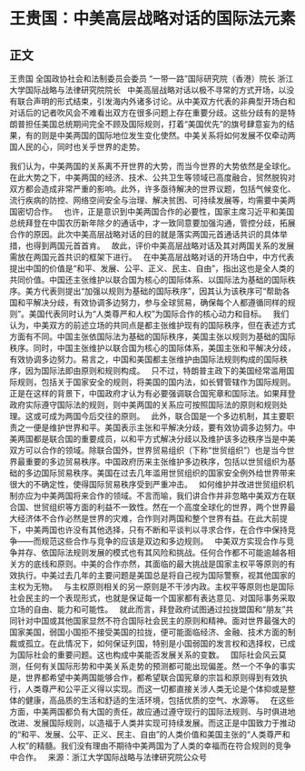 # 王贵国：中美高层战略对话的国际法元素
## 正文

王贵国
全国政协社会和法制委员会委员
“一带一路”国际研究院（香港）院长
浙江大学国际战略与法律研究院院长
 
中美高层战略对话以极不寻常的方式开场，以没有联合声明的形式结束，引发海内外诸多讨论。从中美双方代表的非典型开场白和对话后的记者吹风会不难看出双方在很多问题上存在重要分歧。这些分歧有的是特朗普担任美国总统期间完全不顾及国际规则，打着“美国优先”的旗号肆意妄为的结果，有的则是中美两国的国际地位发生变化使然。中美关系将如何发展不仅牵动两国人民的心，同时也关乎世界的走势。

我们认为，中美两国的关系离不开世界的大势，而当今世界的大势依然是全球化。在此大势之下，中美两国的经济、技术、公共卫生等领域已高度融合，贸然脱钩对双方都会造成非常严重的影响。此外，许多亟待解决的世界议题，包括气候变化、流行疾病的防控、网络空间安全与治理、解决贫困、可持续发展等，均需要中美两国密切合作。
 
也许，正是意识到中美两国合作的必要性，国家主席习近平和美国总统拜登在中国农历新年除夕的通话中，才一致同意要加强沟通，管控分歧，拓展合作的原因。此次中美高层战略对话的目的就是落实两国元首通话共识的具体举措，也得到两国元首首肯。
 
故此，评价中美高层战略对话及其对两国关系的发展需放在两国元首共识的框架下进行。
 
在中美高层战略对话的开场白中，中方代表提出中国的价值是“和平、发展、公平、正义、民主、自由”，指出这也是全人类的共同价值。中国还主张维护以联合国为核心的国际体系、以国际法为基础的国际秩序。美方代表则提出“加强以规则为基础的国际秩序”，因其认为该秩序可“帮助各国和平解决分歧，有效协调多边努力，参与全球贸易，确保每个人都遵循同样的规则”。美国代表同时认为“人类尊严和人权”为国际合作的核心动力和目标。
 
我们认为，中美双方的前述立场的共同点是都主张维护现有的国际秩序，但在表述方式方面有不同。中国主张依国际法为基础的国际秩序，美国主张以规则为基础的国际秩序。同时，中国主张维护以联合国为核心的国际体系，美国主张和平解决分歧，有效协调多边努力。易言之，中国和美国都主张维护由国际法规则构成的国际秩序，因为国际法即由原则和规则构成。
 
只不过，特朗普主政下的美国经常滥用国际规则，包括关于国家安全的规则，将美国的国内法，如长臂管辖作为国际规则。正是在这样的背景下，中国政府才认为有必要强调联合国宪章和国际法。如果拜登政府实际遵守国际法的规则，则中美两国的关系应可按照国际法的原则和规则处理。这或可成为两国今后交往的原则。
 
此外，联合国是一个多边机制，其主要职责之一便是维护世界和平。美国表示主张和平解决分歧，要有效协调多边努力。中美两国都是联合国的重要成员，以和平方式解决分歧以及维护该多边秩序当是中美双方可以合作的领域。除联合国外，世界贸易组织（下称“世贸组织”）也是当今世界最重要的多边贸易秩序。中国政府历来主张维护多边秩序，包括以世贸组织为基础的多边国际贸易秩序。美国在过去几年滥用世贸组织的国家安全例外给世界带来很大的不确定性，使得国际贸易秩序受到严重冲击。
 
如何维护并改进世贸组织机制亦应为中美两国将来合作的领域。不言而喻，我们讲合作并非忽略中美双方在联合国、世贸组织等方面的利益不一致性。然在一个高度全球化的世界，两个世界最大经济体不合作必然是世界的灾难，合作则对两国和整个世界有益。在此大前提下，中美两国也许没有其他选择，只有不断和平谈判以寻求合作，在合作中保持竞争——而规范这些合作与竞争的应该是双边和多边规则。
 
中美双方实现合作与竞争并存、依国际法规则发展的模式也有其风险和挑战。任何合作都不可能逾越各相关方的底线和原则。中美的合作亦然，其面临的最大挑战是国家主权平等原则的有效执行。中美过去几年的主要问题是美国总是将自己视为国际警察，视其他国家的主权为无物。
 
与主权原则相关的另一原则是不干涉内政。主权平等原则也是国际社会民主的一个表现形式，也就是保证每一个国家都有表达意见、对国际事务采取立场的自由、能力和可能性。
 
就此而言，拜登政府试图通过拉拢盟国和“朋友”共同针对中国或其他国家显然不符合国际社会民主的原则和精神。面对世界最强大的国家美国，弱国小国拒不接受美国的拉拢，便可能面临经济、金融、技术方面的制裁或孤立。在此情况下，如何保证列国，特别是小国弱国的发言权和选择权，已成为国际社会的重要问题。这也构成中美能否发展关系的变数。
 
国际社会风云莫测，任何有关国际形势和中美关系走势的预测都可能出现偏差。然一个不争的事实是，世界都希望中美两国能够合作，都希望联合国宪章的宗旨和原则得到有效执行，人类尊严和公平正义得以实现。而这一切都直接关涉人类无论是个体抑或是整体的健康，高品质的生活和舒适的生活环境，包括优质的空气、水源等。
 
在这些方面，中美两国都负有大国的责任，故应通过遵守现行的国际法规则、与时俱进地改进、发展国际规则，以造福于人类并实现可持续发展。而这正是中国致力于推动的“和平、发展、公平、正义、民主、自由”的人类价值和美国主张的“人类尊严和人权”的精髓。我们没有理由不期待中美两国为了人类的幸福而在符合规则的竞争中合作。
 
来源：浙江大学国际战略与法律研究院公众号
 
